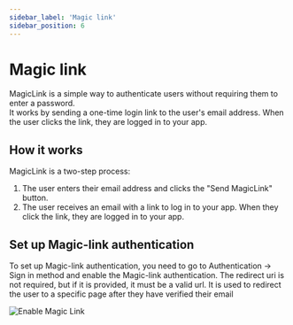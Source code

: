 ```yaml
---
sidebar_label: 'Magic link'
sidebar_position: 6
---
```


# Magic link

MagicLink is a simple way to authenticate users without requiring them to enter a password.<br />
It works by sending a one-time login link to the user's email address. When the user clicks the link, they are logged in to your app.

## How it works

MagicLink is a two-step process:

1. The user enters their email address and clicks the "Send MagicLink" button.
2. The user receives an email with a link to log in to your app. When they click the link, they are logged in to your app.

## Set up Magic-link authentication

To set up Magic-link authentication, you need to go to Authentication -> Sign in method and enable the Magic-link authentication.
The redirect uri is not required, but if it is provided, it must be a valid url.
It is used to redirect the user to a specific page after they have verified their email

![Enable Magic Link](/v0.15/modules/authentication/tutorials/enable_magic_link.png)



